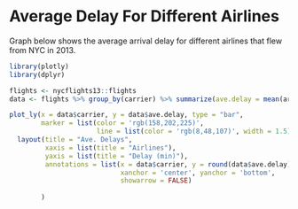 # Average Delay For Different Airlines 

Graph below shows the average arrival delay for different airlines that flew from NYC in 2013. 
```r
library(plotly)
library(dplyr)

flights <- nycflights13::flights
data <- flights %>% group_by(carrier) %>% summarize(ave.delay = mean(arr_delay, na.rm = TRUE)) %>% select(carrier, ave.delay)

plot_ly(x = data$carrier, y = data$ave.delay, type = "bar", 
        marker = list(color = 'rgb(158,202,225)',
                      line = list(color = 'rgb(8,48,107)', width = 1.5))) %>%
  layout(title = "Ave. Delays",
         xaxis = list(title = "Airlines"),
         yaxis = list(title = "Delay (min)"),
         annotations = list(x = data$carrier, y = round(data$ave.delay), text = round(data$ave.delay),
                            xanchor = 'center', yanchor = 'bottom',
                            showarrow = FALSE)
       
        )

```